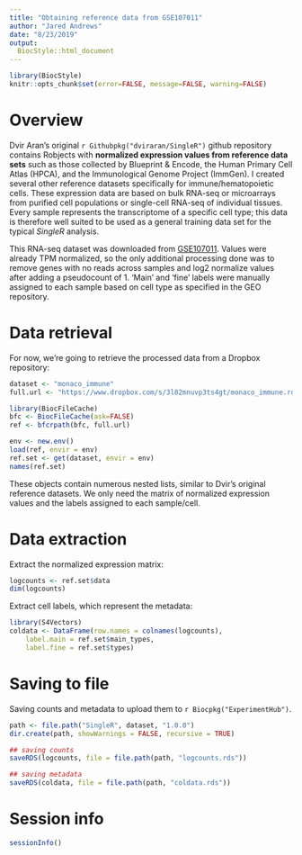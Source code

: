 ```yaml
---
title: "Obtaining reference data from GSE107011"
author: "Jared Andrews"
date: "8/23/2019"
output: 
  BiocStyle::html_document
---
```


```r
library(BiocStyle)
knitr::opts_chunk$set(error=FALSE, message=FALSE, warning=FALSE)
```

# Overview

Dvir Aran's original `r Githubpkg("dviraran/SingleR")` github repository contains Robjects with **normalized expression values from reference data sets** such as those collected by Blueprint & Encode, the Human Primary Cell Atlas (HPCA), and the Immunological Genome Project (ImmGen). 
I created several other reference datasets specifically for immune/hematopoietic cells.
These expression data are based on bulk RNA-seq or microarrays from purified cell populations or single-cell RNA-seq of individual tissues.
Every sample represents the transcriptome of a specific cell type; this data is therefore well suited to be used as a general training data set for the typical _SingleR_ analysis.

This RNA-seq dataset was downloaded from [GSE107011](https://www.ncbi.nlm.nih.gov/geo/query/acc.cgi?acc=GSE107011).
Values were already TPM normalized, so the only additional processing done was to remove genes with no reads across samples and log2 normalize values after adding a pseudocount of 1.
'Main' and 'fine' labels were manually assigned to each sample based on cell type as specified in the GEO repository.

# Data retrieval

For now, we're going to retrieve the processed data from a Dropbox repository:

```r
dataset <- "monaco_immune" 
full.url <- "https://www.dropbox.com/s/3l82mnuvp3ts4gt/monaco_immune.rda?dl=1"

library(BiocFileCache)
bfc <- BiocFileCache(ask=FALSE)
ref <- bfcrpath(bfc, full.url)

env <- new.env()
load(ref, envir = env)
ref.set <- get(dataset, envir = env)
names(ref.set)
```

These objects contain numerous nested lists, similar to Dvir's original reference datasets.
We only need the matrix of normalized expression values and the labels assigned to each sample/cell.

# Data extraction 

Extract the normalized expression matrix:

```r
logcounts <- ref.set$data
dim(logcounts)
```

Extract cell labels, which represent the metadata:

```r
library(S4Vectors)
coldata <- DataFrame(row.names = colnames(logcounts),
    label.main = ref.set$main_types,
    label.fine = ref.set$types)
```

# Saving to file

Saving counts and metadata to upload them to `r Biocpkg("ExperimentHub")`.

```r
path <- file.path("SingleR", dataset, "1.0.0")
dir.create(path, showWarnings = FALSE, recursive = TRUE)

## saving counts
saveRDS(logcounts, file = file.path(path, "logcounts.rds"))

## saving metadata
saveRDS(coldata, file = file.path(path, "coldata.rds"))
```

# Session info

```r
sessionInfo()
```
